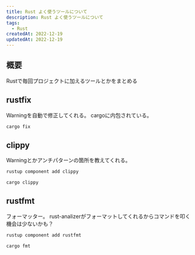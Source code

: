 ```yaml
---
title: Rust よく使うツールについて
description: Rust よく使うツールについて
tags:
  - Rust
createdAt: 2022-12-19
updatedAt: 2022-12-19
---
```


## 概要
Rustで毎回プロジェクトに加えるツールとかをまとめる

## rustfix
Warningを自動で修正してくれる。
cargoに内包されている。

```sh shell
cargo fix
```

## clippy
Warningとかアンチパターンの箇所を教えてくれる。

```sh shell
rustup component add clippy

cargo clippy
```

## rustfmt
フォーマッター。
rust-analizerがフォーマットしてくれるからコマンドを叩く機会は少ないかも？

```sh shell
rustup component add rustfmt

cargo fmt
```
